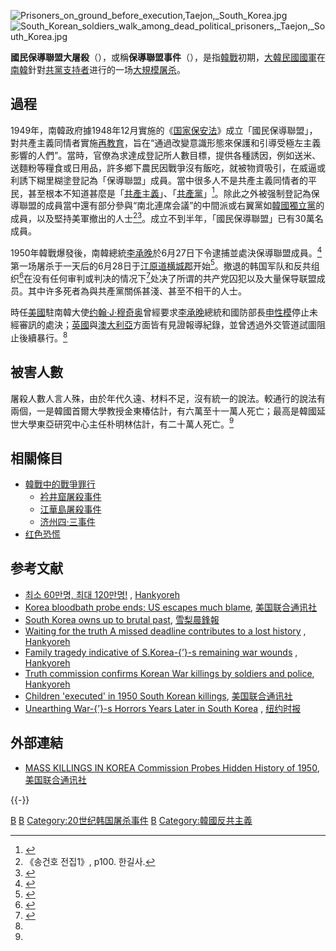 {{expand language|1=ko|page=|time=}}
{{noteTA
|G1=Country
}}
{{Infobox civilian attack
|title=國民保導聯盟大屠殺
|image=Bodo League massacre mass grave US ARMY 1950.jpg
|caption=
|location={{ROK}}
|target=
|date=1950年
|time=
|timezone=
|type=[[屠殺|屠殺]]
|fatalities=10萬人，一說20萬人<ref name=kt20090203>{{cite news | url = http://www.koreatimes.co.kr/www/news/nation/2009/03/117_40555.html | title = Gov't Killed 3,400 Civilians During War | newspaper = Korea Times | author = Bae Ji-sook | date = 3 February 2009 | accessdate = 2011-07-18 | archive-date = 2013-01-20 | archive-url = https://www.webcitation.org/6DoGdwCUl?url=http://www.koreatimes.co.kr/www/news/nation/2009/03/117_40555.html | dead-url = no }}</ref>
|injuries=
|perps= [[大韓民國國軍|大韓民國國軍]] 
|motive= 
}}

[[File:Prisoners_on_ground_before_execution,Taejon,_South_Korea.jpg|thumb]]
[[File:South_Korean_soldiers_walk_among_dead_political_prisoners,_Taejon,_South_Korea.jpg|thumb]]

'''國民保導聯盟大屠殺'''（{{lang|ko|국민보도연맹 학살/國民保導聯盟虐殺}}），或稱'''保導聯盟事件'''（{{lang|ko|보도연맹 사건/保導聯盟事件}}），是指[[韓戰|韓戰]]初期，[[大韓民國國軍|大韓民國國軍]]在[[南韓|南韓]]針對[[共黨|共黨]][[支持者|支持者]]进行的一场[[大規模屠杀|大規模屠杀]]。

==過程==
1949年，南韓政府據1948年12月實施的《[[国家保安法|国家保安法]]》成立「國民保導聯盟」，對共產主義同情者實施[[再教育|再教育]]，旨在“通過改變意識形態來保護和引導受極左主義影響的人們”。當時，官僚為求達成登記所人數目標，提供各種誘因，例如送米、送麵粉等糧食或日用品，許多鄉下農民因戰爭沒有飯吃，就被物資吸引，在威逼或利誘下糊里糊塗登記為「保導聯盟」成員。當中很多人不是共產主義同情者的平民，甚至根本不知道甚麼是「[[共產主義|共產主義]]」、「[[共產黨|共產黨]]」<ref name=yzzk>{{Cite news|url=https://www.yzzk.com/article/details/%E5%B0%81%E9%9D%A2%E5%B0%88%E9%A1%8C/2020-26/1593058414828/%E9%9F%93%E6%88%B0%E7%88%86%E7%99%BC%E4%B8%83%E5%8D%81%E9%80%B1%E5%B9%B4%E6%82%B2%E6%83%85%E5%BE%8C%E9%81%BA%E7%97%87%E7%97%9B%E5%8F%B2%E6%9B%9D%E5%85%89l|title=韓戰爆發七十週年 悲情後遺症痛史曝光|author=黃宇翔、伍康弘|last=|date=2020/29/6-5/7|work=|newspaper=[[亞洲週刊|亞洲週刊]]|accessdate=2020-01-07|language=zh|archive-date=2020-07-03|archive-url=https://web.archive.org/web/20200703033827/https://www.yzzk.com/article/details/%E5%B0%81%E9%9D%A2%E5%B0%88%E9%A1%8C/2020-26/1593058414828/%E9%9F%93%E6%88%B0%E7%88%86%E7%99%BC%E4%B8%83%E5%8D%81%E9%80%B1%E5%B9%B4%E6%82%B2%E6%83%85%E5%BE%8C%E9%81%BA%E7%97%87%E7%97%9B%E5%8F%B2%E6%9B%9D%E5%85%89l|dead-url=no}}</ref>。除此之外被强制登記為保導聯盟的成員當中還有部分參與“南北連席会議”的中間派或右翼黨如[[韓國獨立黨|韓國獨立黨]]的成員，以及堅持美軍撤出的人士<ref>《송건호 전집1》, p100. 한길사.</ref><ref>{{Cite web|url=http://tvpot.daum.net/clip/ClipViewByVid.do?vid=PCCheSrome8$ |title=이제는 말할 수 있다. -잊혀진대학살 보도연맹 1편-}}</ref>。成立不到半年，「國民保導聯盟」已有30萬名成員。

1950年韓戰爆發後，南韓總統[[李承晚|李承晚]]於6月27日下令逮捕並處決保導聯盟成員。<ref name="bcr">{{Cite web |url=http://www.21bcr.com/a/shiye/shijieguan/2013/0202/3438.html |title=李南周：韩半岛停战体制与冷战结构 |publisher=文化纵横网 |date=2013-02-02 |access-date=2016-04-23 |archive-url=https://web.archive.org/web/20150717153855/http://www.21bcr.com/a/shiye/shijieguan/2013/0202/3438.html |archive-date=2015-07-17 |dead-url=yes }}</ref>第一场屠杀于一天后的6月28日于[[江原道_(韩国)|江原道]][[横城郡|横城郡]]开始<ref>{{cite news|url=http://www.cbs.co.kr/nocut/show.asp?idx=556349|script-title=ko:헌병대의 보도연맹원 '대량학살' 최초 구체증언 확보 6.25 당시 헌병대 과장 김만식 씨 증언 토대, 전국 조직적 학살 자행|newspaper=[[CBS|CBS]]|date=4 July 2007|access-date=14 July 2010|language=ko|archive-date=2007-09-26|archive-url=https://web.archive.org/web/20070926235458/http://www.cbs.co.kr/nocut/show.asp?idx=556349}}</ref>。撤退的韩国军队和反共组织<ref>{{cite web|date = 17 November 2003|url = http://www.asianresearch.org/articles/1636.html|title = The left-right confrontation in Korea – Its origin|publisher = asianresearch.org|access-date = 2008-12-15|last = Kim Young Sik|archive-url = https://web.archive.org/web/20080329203002/http://www.asianresearch.org/articles/1636.html|archive-date = 29 March 2008|url-status = dead}}</ref>在没有任何审判或判决的情况下<ref name="bbc000421">{{cite news|url=http://news.bbc.co.uk/2/hi/asia-pacific/721616.stm|title=New evidence of Korean war killings|newspaper=[[BBC|BBC]]|date=21 April 2000|access-date=23 July 2010|archive-date=2012-08-02|archive-url=https://web.archive.org/web/20120802063253/http://news.bbc.co.uk/2/hi/asia-pacific/721616.stm}}</ref>处决了所谓的共产党囚犯以及大量保导联盟成员。其中许多死者為與共產黨關係甚淺、甚至不相干的人士。

時任[[美國|美國]]駐南韓大使[[约翰·J·穆奇奥|约翰·J·穆奇奥]]曾經要求[[李承晚|李承晚]]總統和國防部長[[申性模|申性模]]停止未經審訊的處決；[[英國|英國]]與[[澳大利亞|澳大利亞]]方面皆有見證報導紀錄，並曾透過外交管道試圖阻止後續暴行。<ref name=bbc000421/>
==被害人數==
屠殺人數人言人殊，由於年代久遠、材料不足，沒有統一的說法。較通行的說法有兩個，一是韓國首爾大學教授金東椿估計，有六萬至十一萬人死亡；最高是韓國延世大學東亞研究中心主任朴明林估計，有二十萬人死亡。<ref name=yzzk/>
==相關條目==
*[[朝鲜战争#战争罪行|韓戰中的戰爭罪行]]
**[[衿井窟屠殺事件|衿井窟屠殺事件]]
**[[江華島屠殺事件|江華島屠殺事件]]
**[[济州四·三事件|济州四·三事件]]
*[[红色恐慌|红色恐慌]]

==参考文献==
{{Reflist}}

*[http://h21.hani.co.kr/section-021003000/2001/06/021003000200106200364040.html 최소 60만명, 최대 120만명!] {{Wayback|url=http://h21.hani.co.kr/section-021003000/2001/06/021003000200106200364040.html |date=20200928232851 }}, [[韓民族日報|Hankyoreh]]
*[http://www.ajc.com/news/nation-world/korea-bloodbath-probe-ends-568074.html Korea bloodbath probe ends; US escapes much blame], [[美国联合通讯社|美国联合通讯社]]
*[http://www.smh.com.au/news/world/south-korea-owns-up-to-brutal-past/2008/11/14/1226318928410.html South Korea owns up to brutal past]{{Wayback|url=http://www.smh.com.au/news/world/south-korea-owns-up-to-brutal-past/2008/11/14/1226318928410.html |date=20180629102655 }}, [[雪梨晨鋒報|雪梨晨鋒報]]
*[http://english.hani.co.kr/arti/english_edition/e_national/218141.html Waiting for the truth A missed deadline contributes to a lost history] {{Wayback|url=http://english.hani.co.kr/arti/english_edition/e_national/218141.html |date=20121212000851 }}, [[韓民族日報|Hankyoreh]]
*[http://english.hani.co.kr/arti/english_edition/e_national/427055.html Family tragedy indicative of S.Korea-{’}-s remaining war wounds] {{Wayback|url=http://english.hani.co.kr/arti/english_edition/e_national/427055.html |date=20121212000350 }}, [[韓民族日報|Hankyoreh]]
*[http://english.hani.co.kr/arti/english_edition/e_national/341888.html Truth commission confirms Korean War killings by soldiers and police]{{Wayback|url=http://english.hani.co.kr/arti/english_edition/e_national/341888.html |date=20120303081801 }}, [[韓民族日報|Hankyoreh]]
*[https://web.archive.org/web/20120201200632/http://www.breitbart.com/article.php?id=2008-12-06_D94TJ7800 Children 'executed' in 1950 South Korean killings], [[美国联合通讯社|美国联合通讯社]]
*[http://www.nytimes.com/2007/12/03/world/asia/03korea.html?_r=2&n=Top/Reference/Times%20Topics/Subjects/K/Korean%20War Unearthing War-{’}-s Horrors Years Later in South Korea] {{Wayback|url=http://www.nytimes.com/2007/12/03/world/asia/03korea.html?_r=2&n=Top%2FReference%2FTimes%20Topics%2FSubjects%2FK%2FKorean%20War |date=20201003002848 }}, [[纽约时报|纽约时报]]

== 外部連結 ==
*[http://hosted.ap.org/specials/interactives/_international/korea_masskillings/index.html?SITE=AP MASS KILLINGS IN KOREA Commission Probes Hidden History of 1950]{{Wayback|url=http://hosted.ap.org/specials/interactives/_international/korea_masskillings/index.html?SITE=AP |date=20080916001149 }}, [[美国联合通讯社|美国联合通讯社]]

{{-}} 
{{朝鲜战争}}

[[Category:1950年韩国|B]]
[[Category:大韩民国国军在韩战中的战争罪行|B]]
[[Category:20世纪韩国屠杀事件|Category:20世纪韩国屠杀事件]]
[[Category:韩国政治迫害|B]]
[[Category:韓國反共主義|Category:韓國反共主義]]